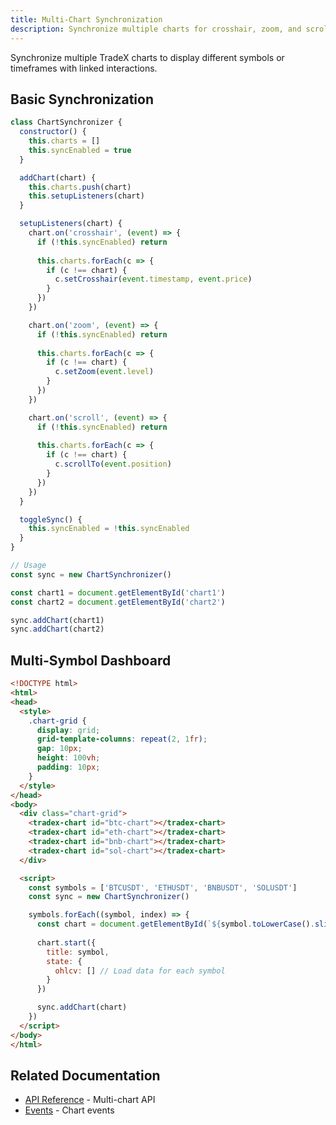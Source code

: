 ```yaml
---
title: Multi-Chart Synchronization
description: Synchronize multiple charts for crosshair, zoom, and scroll
---
```


Synchronize multiple TradeX charts to display different symbols or timeframes with linked interactions.

## Basic Synchronization

```javascript
class ChartSynchronizer {
  constructor() {
    this.charts = []
    this.syncEnabled = true
  }

  addChart(chart) {
    this.charts.push(chart)
    this.setupListeners(chart)
  }

  setupListeners(chart) {
    chart.on('crosshair', (event) => {
      if (!this.syncEnabled) return
      
      this.charts.forEach(c => {
        if (c !== chart) {
          c.setCrosshair(event.timestamp, event.price)
        }
      })
    })

    chart.on('zoom', (event) => {
      if (!this.syncEnabled) return
      
      this.charts.forEach(c => {
        if (c !== chart) {
          c.setZoom(event.level)
        }
      })
    })

    chart.on('scroll', (event) => {
      if (!this.syncEnabled) return
      
      this.charts.forEach(c => {
        if (c !== chart) {
          c.scrollTo(event.position)
        }
      })
    })
  }

  toggleSync() {
    this.syncEnabled = !this.syncEnabled
  }
}

// Usage
const sync = new ChartSynchronizer()

const chart1 = document.getElementById('chart1')
const chart2 = document.getElementById('chart2')

sync.addChart(chart1)
sync.addChart(chart2)
```

## Multi-Symbol Dashboard

```html
<!DOCTYPE html>
<html>
<head>
  <style>
    .chart-grid {
      display: grid;
      grid-template-columns: repeat(2, 1fr);
      gap: 10px;
      height: 100vh;
      padding: 10px;
    }
  </style>
</head>
<body>
  <div class="chart-grid">
    <tradex-chart id="btc-chart"></tradex-chart>
    <tradex-chart id="eth-chart"></tradex-chart>
    <tradex-chart id="bnb-chart"></tradex-chart>
    <tradex-chart id="sol-chart"></tradex-chart>
  </div>

  <script>
    const symbols = ['BTCUSDT', 'ETHUSDT', 'BNBUSDT', 'SOLUSDT']
    const sync = new ChartSynchronizer()

    symbols.forEach((symbol, index) => {
      const chart = document.getElementById(`${symbol.toLowerCase().slice(0, 3)}-chart`)
      
      chart.start({
        title: symbol,
        state: {
          ohlcv: [] // Load data for each symbol
        }
      })

      sync.addChart(chart)
    })
  </script>
</body>
</html>
```

## Related Documentation

- [API Reference](../api/multi-chart-sync) - Multi-chart API
- [Events](../reference/events) - Chart events